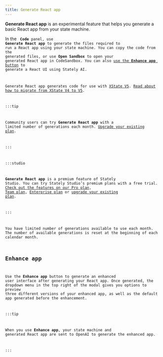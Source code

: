```yaml
---
title: Generate React app
---
```


**Generate React app** is an experimental feature that helps you generate a basic React app from your state machine. 

In the <Code size={18} /> **Code** panel, use **Generate React app** to generate the files required to run a React app using your state machine. You can copy the code from the generated files, or use **Open Sandbox** to open your generated React app in CodeSandbox. You can also [use the **Enhance app** button](#enhance-app) to generate a React UI using Stately AI.

Generate React app generates code for use with [XState V5](/docs/xstate). [Read about how to migrate from XState V4 to V5](/docs/migration).

:::tip

Community users can try **Generate React app** with a limited number of generations each month. [Upgrade your existing plan](https://stately.ai/registry/billing).

:::

:::studio

**Generate React app** is a premium feature of Stately Studio. You can try Stately Studio’s premium plans with a free trial. [Check out the features on our Pro plan](studio-pro-plan.mdx), [Team plan](studio-team-plan.mdx), [Enterprise plan](studio-enterprise-plan.mdx) or [upgrade your existing plan](https://stately.ai/registry/billing).

:::

You have limited number of generations available to use each month. The number of available generations is reset at the beginning of each calendar month.

## Enhance app

Use the **Enhance app** button to generate an enhanced user interface after generating your React app. Once generated, the dropdown menu in the top right of the modal gives you options to preview three different versions of your enhanced app, as well as the default app generated before the enhancement.

:::tip

When you use **Enhance app**, your state machine and generated React app are sent to OpenAI to generate the enhanced app.

:::